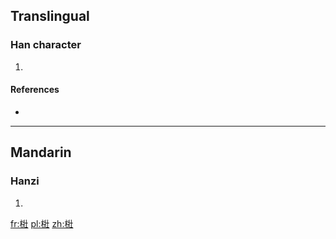 ==Translingual==

===Han character===
{{Han char|rn=75|rad=木|as=07|sn=11|four=44910|canj=DVMG}}

# {{defn|Han|sort=木07}}

====References====
* {{Han ref|kx=0528.140|dkj=14834|hdz=21222.030|uh=6889|ud=26761|bh=D5CE|bd=54734}}

----

==Mandarin==

===Hanzi===
{{cmn-hanzi|pin=[[zhuāng]] ([[zhuang1]])|wg=chuang<sup>1</sup>}}

# {{defn|lang=cmn|sort=木07}}

[[fr:梉]]
[[pl:梉]]
[[zh:梉]]